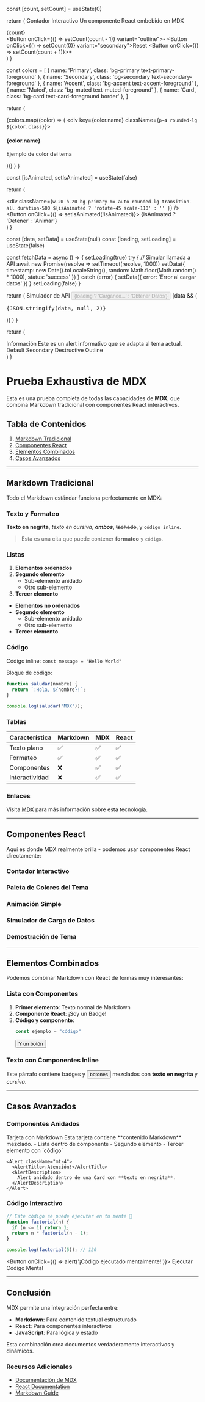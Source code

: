
  const [count, setCount] = useState(0)

  return (
    <Card className="w-full max-w-md mx-auto">
      <CardHeader>
        <CardTitle>Contador Interactivo</CardTitle>
        <CardDescription>Un componente React embebido en MDX</CardDescription>
      </CardHeader>
      <CardContent className="space-y-4">
        <div className="text-center">
          <span className="text-4xl font-bold">{count}</span>
        </div>
        <div className="flex gap-2 justify-center">
          <Button onClick={() => setCount(count - 1)} variant="outline">-</Button>
          <Button onClick={() => setCount(0)} variant="secondary">Reset</Button>
          <Button onClick={() => setCount(count + 1)}>+</Button>
        </div>
      </CardContent>
    </Card>
  )
}

  const colors = [
    { name: 'Primary', class: 'bg-primary text-primary-foreground' },
    { name: 'Secondary', class: 'bg-secondary text-secondary-foreground' },
    { name: 'Accent', class: 'bg-accent text-accent-foreground' },
    { name: 'Muted', class: 'bg-muted text-muted-foreground' },
    { name: 'Card', class: 'bg-card text-card-foreground border' },
  ]

  return (
    <div className="grid grid-cols-1 md:grid-cols-2 lg:grid-cols-3 gap-4">
      {colors.map((color) => (
        <div key={color.name} className={`p-4 rounded-lg ${color.class}`}>
          <h4 className="font-semibold">{color.name}</h4>
          <p className="text-sm opacity-80">Ejemplo de color del tema</p>
        </div>
      ))}
    </div>
  )
}

  const [isAnimated, setIsAnimated] = useState(false)

  return (
    <div className="text-center space-y-4">
      <div
        className={`w-20 h-20 bg-primary mx-auto rounded-lg transition-all duration-500 ${isAnimated ? 'rotate-45 scale-110' : ''
          }`}
      />
      <Button onClick={() => setIsAnimated(!isAnimated)}>
        {isAnimated ? 'Detener' : 'Animar'}
      </Button>
    </div>
  )
}

  const [data, setData] = useState(null)
  const [loading, setLoading] = useState(false)

  const fetchData = async () => {
    setLoading(true)
    try {
      // Simular llamada a API
      await new Promise(resolve => setTimeout(resolve, 1000))
      setData({
        timestamp: new Date().toLocaleString(),
        random: Math.floor(Math.random() * 1000),
        status: 'success'
      })
    } catch (error) {
      setData({ error: 'Error al cargar datos' })
    }
    setLoading(false)
  }

  return (
    <Card>
      <CardHeader>
        <CardTitle>Simulador de API</CardTitle>
      </CardHeader>
      <CardContent className="space-y-4">
        <Button onClick={fetchData} disabled={loading}>
          {loading ? 'Cargando...' : 'Obtener Datos'}
        </Button>
        {data && (
          <div className="bg-muted p-4 rounded-lg">
            <pre className="text-sm">{JSON.stringify(data, null, 2)}</pre>
          </div>
        )}
      </CardContent>
    </Card>
  )
}

  return (
    <div className="space-y-4">
      <div className="grid grid-cols-2 gap-4">
        <Alert>
          <AlertTitle>Información</AlertTitle>
          <AlertDescription>
            Este es un alert informativo que se adapta al tema actual.
          </AlertDescription>
        </Alert>
        <div className="space-y-2">
          <Badge>Default</Badge>
          <Badge variant="secondary">Secondary</Badge>
          <Badge variant="destructive">Destructive</Badge>
          <Badge variant="outline">Outline</Badge>
        </div>
      </div>
    </div>
  )
}

# Prueba Exhaustiva de MDX

Esta es una prueba completa de todas las capacidades de **MDX**, que combina Markdown tradicional con componentes React interactivos.

## Tabla de Contenidos

1. [Markdown Tradicional](#markdown-tradicional)
2. [Componentes React](#componentes-react)
3. [Elementos Combinados](#elementos-combinados)
4. [Casos Avanzados](#casos-avanzados)

---

## Markdown Tradicional

Todo el Markdown estándar funciona perfectamente en MDX:

### Texto y Formateo

**Texto en negrita**, *texto en cursiva*, ***ambos***, ~~tachado~~, y `código inline`.

> Esta es una cita que puede contener **formateo** y `código`.

### Listas

1. **Elementos ordenados**
2. **Segundo elemento**
   - Sub-elemento anidado
   - Otro sub-elemento
3. **Tercer elemento**

- **Elementos no ordenados**
- **Segundo elemento**
  - Sub-elemento anidado
  - Otro sub-elemento
- **Tercer elemento**

### Código

Código inline: `const message = "Hello World"`

Bloque de código:

```javascript
function saludar(nombre) {
  return `¡Hola, ${nombre}!`;
}

console.log(saludar("MDX"));
```

### Tablas

| Característica | Markdown | MDX | React |
|----------------|----------|-----|-------|
| Texto plano | ✅ | ✅ | ✅ |
| Formateo | ✅ | ✅ | ✅ |
| Componentes | ❌ | ✅ | ✅ |
| Interactividad | ❌ | ✅ | ✅ |

### Enlaces

Visita [MDX](https://mdxjs.com) para más información sobre esta tecnología.

---

## Componentes React

Aquí es donde MDX realmente brilla - podemos usar componentes React directamente:

### Contador Interactivo

<InteractiveCounter />

### Paleta de Colores del Tema

<ColorPalette />

### Animación Simple

<AnimatedBox />

### Simulador de Carga de Datos

<DataFetcher />

### Demostración de Tema

<ThemeDemo />

---

## Elementos Combinados

Podemos combinar Markdown con React de formas muy interesantes:

### Lista con Componentes

1. **Primer elemento**: Texto normal de Markdown
2. **Componente React**: <Badge variant="secondary">¡Soy un Badge!</Badge>
3. **Código y componente**:
   ```javascript
   const ejemplo = "código"
   ```
   <Button size="sm">Y un botón</Button>

### Texto con Componentes Inline

Este párrafo contiene <Badge>badges</Badge> y <Button size="sm" variant="outline">botones</Button> mezclados con **texto en negrita** y *cursiva*.

---

## Casos Avanzados

### Componentes Anidados

<Card>
  <CardHeader>
    <CardTitle>Tarjeta con Markdown</CardTitle>
    <CardDescription>
      Esta tarjeta contiene **contenido Markdown** mezclado.
    </CardDescription>
  </CardHeader>
  <CardContent>
    - Lista dentro de componente
    - Segundo elemento
    - Tercer elemento con `código`

    <Alert className="mt-4">
      <AlertTitle>¡Atención!</AlertTitle>
      <AlertDescription>
        Alert anidado dentro de una Card con **texto en negrita**.
      </AlertDescription>
    </Alert>
  </CardContent>
</Card>

### Código Interactivo

```javascript
// Este código se puede ejecutar en tu mente 🧠
function factorial(n) {
  if (n <= 1) return 1;
  return n * factorial(n - 1);
}

console.log(factorial(5)); // 120
```

<Button onClick={() => alert('¡Código ejecutado mentalmente!')}>
  Ejecutar Código Mental
</Button>

---

## Conclusión

MDX permite una integración perfecta entre:

- **Markdown**: Para contenido textual estructurado
- **React**: Para componentes interactivos
- **JavaScript**: Para lógica y estado

Esta combinación crea documentos verdaderamente interactivos y dinámicos.

### Recursos Adicionales

- [Documentación de MDX](https://mdxjs.com)
- [React Documentation](https://react.dev)
- [Markdown Guide](https://www.markdownguide.org)
